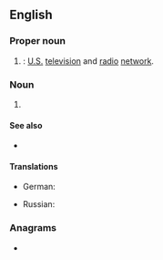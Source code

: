 ==English==

===Proper noun===
{{en-proper noun}}

# {{initialism of|lang=en|[[wikipedia:NBC|National Broadcasting Company]]|nodot=1}}: [[United States|U.S.]] [[television]] and [[radio]] [[network]].

===Noun===
{{en-noun}}

# {{lb|en|weapons}} {{abbreviation of|lang=en|[[nuclear weapon]], [[biological weapon]] and [[chemical weapon]]}}

====See also====
* {{sense|nuclear, biological, chemical}} {{l|en|ABC}}

====Translations====
{{trans-top|}}
* German: {{t+|de|ABC}}
{{trans-mid}}
* Russian: {{t|ru|Эн Би Си|m}}
{{trans-bottom}}

===Anagrams===
* {{anagrams|en|a=bcn|BCN|BNC|C. B. N.|C.B.N.|CBN}}